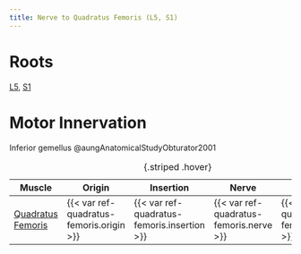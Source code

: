 ```yaml
---
title: Nerve to Quadratus Femoris (L5, S1)
---
```





# Roots
[L5]({{< var ref-nerve-root.l5 >}}), [S1]({{< var ref-nerve-root.s1 >}})


# Motor Innervation

Inferior gemellus @aungAnatomicalStudyObturator2001 

| Muscle  | Origin | Insertion | Nerve | Action |
|------|--------|-------|----------|--------|
| [Quadratus Femoris]({{< var ref-quadratus-femoris.path >}}) | {{< var ref-quadratus-femoris.origin >}} | {{< var ref-quadratus-femoris.insertion >}} | {{< var ref-quadratus-femoris.nerve >}} | {{< var ref-quadratus-femoris.action >}} |
: {.striped .hover}